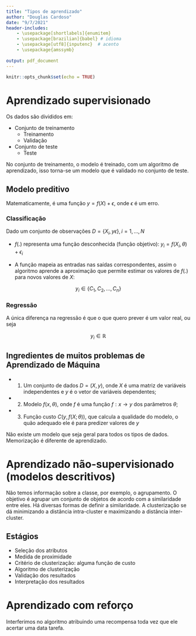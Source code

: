 ```yaml
---
title: "Tipos de aprendizado"
author: "Douglas Cardoso"
date: "9/7/2021"
header-includes:
    - \usepackage[shortlabels]{enumitem}
    - \usepackage[brazilian]{babel} # idioma
    - \usepackage[utf8]{inputenc}  # acento
    - \usepackage{amssymb}
    
output: pdf_document
---
```


```r
knitr::opts_chunk$set(echo = TRUE)

```

# Aprendizado supervisionado

Os dados são divididos em:

- Conjunto de treinamento
  - Treinamento
  - Validação
- Conjunto de teste
  - Teste
  
No conjunto de treinamento, o modelo é treinado, com um algoritmo de aprendizado, isso torna-se um modelo que é validado no conjunto de teste.
  
  
## Modelo preditivo

Matematicamente, é uma função $y = f(X) + \epsilon$, onde $\epsilon$ é um erro.

### Classificação

Dado um conjunto de observações $D = \{X_i, y\epsilon\}, i = 1, ..., N$

- $f(.)$ representa uma função desconhecida (função objetivo): $y_i = f(X_i, \theta) + \epsilon_i$

- A função mapeia as entradas nas saídas correspondentes, assim o algoritmo aprende a aproximação que permite estimar os valores de $f(.)$ para novos valores de $X$:

$$
y_i \in \{C_1, C_2, ..., C_n\}
$$

### Regressão

A única diferença na regressão é que o que quero prever é um valor real, ou seja

$$
y_i \in \mathbb{R} 
$$

## Ingredientes de muitos problemas de Aprendizado de Máquina

- 1. Um conjunto de dados $D = (X, y)$, onde $X$ é uma matriz de variáveis independentes e $y$ é o vetor de variáveis dependentes;
- 2. Modelo $f(x, \theta)$, onde $f$ é uma função $f: x \rightarrow y$ dos parâmetros $\theta$;
- 3. Função custo $C(y, f(X; \theta))$, que calcula a qualidade do modelo, o quão adequado ele é para predizer valores de $y$

Não existe um modelo que seja geral para todos os tipos de dados. Memorização é diferente de aprendizado. 

# Aprendizado não-supervisionado (modelos descritivos)

Não temos informação sobre a classe, por exemplo, o agrupamento. O objetivo é agrupar um conjunto de objetos de acordo com a similaridade entre eles. Há diversas formas de definir a similaridade. A clusterização se dá minimizando a distância intra-cluster e maximizando a distância inter-cluster.

## Estágios
- Seleção dos atributos
- Medida de proximidade
- Critério de clusterização: alguma função de custo
- Algoritmo de clusterização
- Validação dos resultados
- Interpretação dos resultados

# Aprendizado com reforço

Interferimos no algoritmo atribuindo uma recompensa toda vez que ele acertar uma data tarefa. 